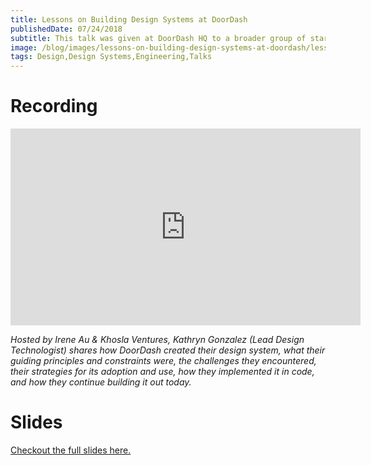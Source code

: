 ```yaml
---
title: Lessons on Building Design Systems at DoorDash
publishedDate: 07/24/2018
subtitle: This talk was given at DoorDash HQ to a broader group of startups in the Khosla Ventures portfolio.
image: /blog/images/lessons-on-building-design-systems-at-doordash/lessons.png
tags: Design,Design Systems,Engineering,Talks
---
```


# Recording

<iframe
  width="560"
  height="315"
  src="https://www.youtube.com/embed/bQ9OyU_fymw?si=IMVsrqKQjXcPxkCE"
  title="YouTube video player"
  frameborder="0"
  allow="accelerometer; autoplay; clipboard-write; encrypted-media; gyroscope; picture-in-picture; web-share"
  allowfullscreen
  className="w-full mb-8"
></iframe>

_Hosted by Irene Au & Khosla Ventures, Kathryn Gonzalez (Lead Design Technologist) shares how DoorDash created their design system, what their guiding principles and constraints were, the challenges they encountered, their strategies for its adoption and use, how they implemented it in code, and how they continue building it out today._

# Slides

[Checkout the full slides here.](https://www.slideshare.net/RyanGonzalez4/lessons-on-building-design-systems-at-doordash)
